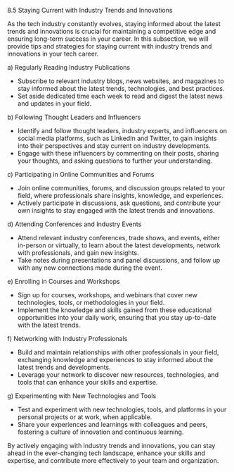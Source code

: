 8.5 Staying Current with Industry Trends and Innovations

As the tech industry constantly evolves, staying informed about the latest trends and innovations is crucial for maintaining a competitive edge and ensuring long-term success in your career. In this subsection, we will provide tips and strategies for staying current with industry trends and innovations in your tech career.

a) Regularly Reading Industry Publications

- Subscribe to relevant industry blogs, news websites, and magazines to stay informed about the latest trends, technologies, and best practices.
- Set aside dedicated time each week to read and digest the latest news and updates in your field.

b) Following Thought Leaders and Influencers

- Identify and follow thought leaders, industry experts, and influencers on social media platforms, such as LinkedIn and Twitter, to gain insights into their perspectives and stay current on industry developments.
- Engage with these influencers by commenting on their posts, sharing your thoughts, and asking questions to further your understanding.

c) Participating in Online Communities and Forums

- Join online communities, forums, and discussion groups related to your field, where professionals share insights, knowledge, and experiences.
- Actively participate in discussions, ask questions, and contribute your own insights to stay engaged with the latest trends and innovations.

d) Attending Conferences and Industry Events

- Attend relevant industry conferences, trade shows, and events, either in-person or virtually, to learn about the latest developments, network with professionals, and gain new insights.
- Take notes during presentations and panel discussions, and follow up with any new connections made during the event.

e) Enrolling in Courses and Workshops

- Sign up for courses, workshops, and webinars that cover new technologies, tools, or methodologies in your field.
- Implement the knowledge and skills gained from these educational opportunities into your daily work, ensuring that you stay up-to-date with the latest trends.

f) Networking with Industry Professionals

- Build and maintain relationships with other professionals in your field, exchanging knowledge and experiences to stay informed about the latest trends and developments.
- Leverage your network to discover new resources, technologies, and tools that can enhance your skills and expertise.

g) Experimenting with New Technologies and Tools

- Test and experiment with new technologies, tools, and platforms in your personal projects or at work, when applicable.
- Share your experiences and learnings with colleagues and peers, fostering a culture of innovation and continuous learning.

By actively engaging with industry trends and innovations, you can stay ahead in the ever-changing tech landscape, enhance your skills and expertise, and contribute more effectively to your team and organization.
